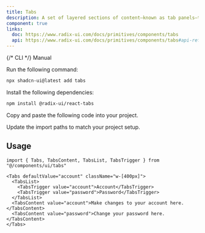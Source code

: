```yaml
---
title: Tabs
description: A set of layered sections of content—known as tab panels—that are displayed one at a time.
component: true
links:
  doc: https://www.radix-ui.com/docs/primitives/components/tabs
  api: https://www.radix-ui.com/docs/primitives/components/tabs#api-reference
---
```


<PaddingBox title="Default">
  <ComponentPreview name="tabs-demo" />
</PaddingBox>

<PaddingBox title="Installation">

<Tabs defaultValue="manual">

<TabsList>
 {/* <TabsTrigger value="cli">CLI</TabsTrigger> */}
  <TabsTrigger value="manual">Manual</TabsTrigger>
</TabsList>
<TabsContent value="cli">

<Steps>

<Step>Run the following command:</Step>

```bash
npx shadcn-ui@latest add tabs
```

</Steps>

</TabsContent>

<TabsContent value="manual">

<Steps>

<Step>Install the following dependencies:</Step>

```bash
npm install @radix-ui/react-tabs
```

<Step>Copy and paste the following code into your project.</Step>

<ComponentSource name="tabs" />

<Step>Update the import paths to match your project setup.</Step>

</Steps>

</TabsContent>

</Tabs>

## Usage

```tsx
import { Tabs, TabsContent, TabsList, TabsTrigger } from "@/components/ui/tabs"
```

```tsx
<Tabs defaultValue="account" className="w-[400px]">
  <TabsList>
    <TabsTrigger value="account">Account</TabsTrigger>
    <TabsTrigger value="password">Password</TabsTrigger>
  </TabsList>
  <TabsContent value="account">Make changes to your account here.</TabsContent>
  <TabsContent value="password">Change your password here.</TabsContent>
</Tabs>
```

</PaddingBox>

<PaddingBox title="Disable specific tabs">
  <ComponentPreview name="tabs-disable-specific-tabs" />
</PaddingBox>

<PaddingBox title="Controlled">
  <ComponentPreview name="tabs-controlled" />
</PaddingBox>

<PaddingBox title="Secondary">
  <ComponentPreview name="tabs-secondary" />
</PaddingBox>
